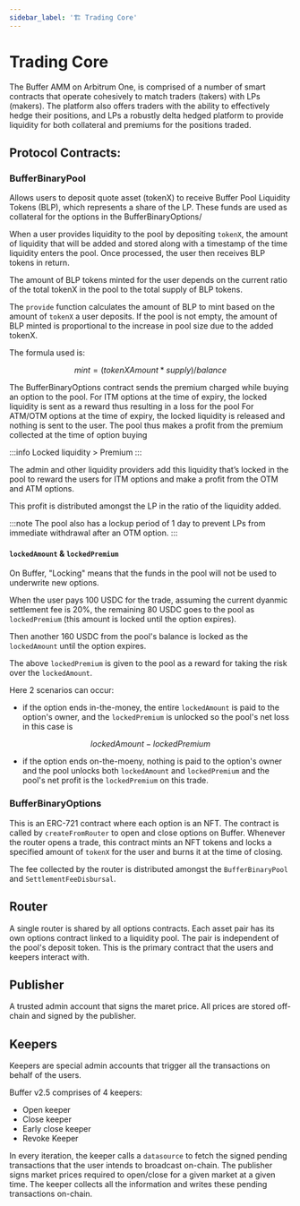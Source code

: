 ```yaml
---
sidebar_label: '🏗 Trading Core'
---
```


<link rel="stylesheet" href={useBaseUrl("katex/katex.min.css")} />

# Trading Core

The Buffer AMM on Arbitrum One, is comprised of a number of smart contracts that operate cohesively to match traders (takers) with LPs (makers). The platform also offers traders with the ability to effectively hedge their positions, and LPs a robustly delta hedged platform to provide liquidity for both collateral and premiums for the positions traded. 

## Protocol Contracts:

### BufferBinaryPool
Allows users to deposit quote asset (tokenX) to receive Buffer Pool Liquidity Tokens (BLP), which represents a share of the LP. These funds are used as collateral for the options in the BufferBinaryOptions/ 

When a user provides liquidity to the pool by depositing ```tokenX```, the amount of liquidity that will be added and stored along with a timestamp of the time liquidity enters the pool. Once processed, the user then receives BLP tokens in return. 

The amount of BLP tokens minted for the user depends on the current ratio of the total tokenX in the pool to the total supply of BLP tokens.

The ```provide``` function calculates the amount of BLP to mint based on the amount of ```tokenX``` a user deposits. 
If the pool is not empty, the amount of BLP minted is proportional to the increase in pool size due to the added tokenX. 

The formula used is:

$$
mint = (tokenXAmount * supply) / balance
$$

The BufferBinaryOptions contract sends the premium charged while buying an option to the pool.
For ITM options at the time of expiry, the locked liquidity is sent as a reward thus resulting in a loss for the pool
For ATM/OTM options at the time of expiry, the locked liquidity is released and nothing is sent to the user. 
The pool thus makes a profit from the premium collected at the time of option buying

:::info
Locked liquidity > Premium
:::

The admin and other liquidity providers add this liquidity that’s locked in the pool to reward the users for ITM options and make a profit from the OTM and ATM options. 

This profit is distributed amongst the LP in the ratio of the liquidity added.  

:::note
The pool also has a lockup period of 1 day to prevent LPs from immediate withdrawal after an OTM option.
:::

#### ```lockedAmount``` & ```lockedPremium```

On Buffer, "Locking" means that the funds in the pool will not be used to underwrite new options. 

When the user pays 100 USDC for the trade, assuming the current dyanmic settlement fee is 20%, the remaining 80 USDC goes to the pool as ```lockedPremium``` (this amount is locked until the option expires).

Then another 160 USDC from the pool's balance is locked as the ```lockedAmount``` until the option expires.

The above ```lockedPremium``` is given to the pool as a reward for taking the risk over the ```lockedAmount```.

Here 2 scenarios can occur:
- if the option ends in-the-money, the entire ```lockedAmount``` is paid to the option's owner, and the ```lockedPremium``` is unlocked so the pool's net loss in this case is 

$$
lockedAmount - lockedPremium
$$

- if the option ends on-the-moeny, nothing is paid to the option's owner and the pool unlocks both ```lockedAmount``` and ```lockedPremium``` and the pool's net profit is the ```lockedPremium``` on this trade.

### BufferBinaryOptions

This is an ERC-721 contract where each option is an NFT. The contract is called by ```createFromRouter``` to open and close options on Buffer. 
Whenever the router opens a trade, this contract mints an NFT tokens and locks a specified amount of ```tokenX``` for the user and burns it at the time of closing. 

The fee collected by the router is distributed amongst the ```BufferBinaryPool``` and ```SettlementFeeDisbursal```.

## Router

A single router is shared by all options contracts. Each asset pair has its own options contract linked to a liquidity pool.
The pair is independent of the pool's deposit token. This is the primary contract that the users and keepers interact with. 

## Publisher
A trusted admin account that signs the maret price. All prices are stored off-chain and signed by the publisher. 

## Keepers
Keepers are special admin accounts that trigger all the transactions on behalf of the users. 

Buffer v2.5 comprises of 4 keepers:
- Open keeper
- Close keeper
- Early close keeper
- Revoke Keeper

In every iteration, the keeper calls a ```datasource``` to fetch the signed pending transactions that the user intends to broadcast on-chain.
The publisher signs market prices required to open/close for a given market at a given time. 
The keeper collects all the information and writes these pending transactions on-chain. 


